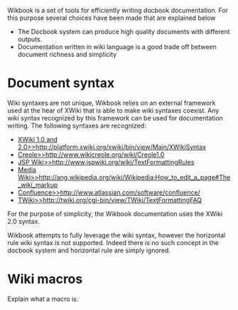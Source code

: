 Wikbook is a set of tools for efficiently writing docbook documentation. For this purpose several choices have been
made that are explained below

* The Docbook system can produce high quality documents with different outputs.
* Documentation written in wiki language is a good trade off between document richness and simplicity

= Document syntax =

Wiki syntaxes are not unique, Wikbook relies on an external framework used at the hear of XWiki that is able to make
wiki syntaxes coexist. Any wiki syntax recognized by this framework can be used for documentation writing. The following
syntaxes are recognized:

* [[XWiki 1.0 and 2.0>>http://platform.xwiki.org/xwiki/bin/view/Main/XWikiSyntax]]
* [[Creole>>http://www.wikicreole.org/wiki/Creole1.0]]
* [[JSP Wiki>>http://www.jspwiki.org/wiki/TextFormattingRules]]
* [[Media Wiki>>http://ang.wikipedia.org/wiki/Wikipedia:How_to_edit_a_page#The_wiki_markup]]
* [[Confluence>>http://www.atlassian.com/software/confluence/]]
* [[TWiki>>http://twiki.org/cgi-bin/view/TWiki/TextFormattingFAQ]]

For the purpose of simplicity, the Wikbook documentation uses the XWiki 2.0 syntax.

Wikbook attempts to fully leverage the wiki syntax, however the horizontal rule wiki syntax is not supported. Indeed
there is no such concept in the docbook system and horizontal rule are simply ignored.

= Wiki macros =

Explain what a macro is.